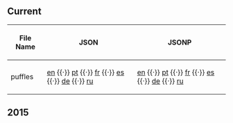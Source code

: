 ==Current==
{| class="wikitable sortable plainlinks"
! File Name
! JSON
! JSONP
|-
| puffles || [http://cdn.clubpenguin.com/play/en/web_service/game_configs/puffles.json en] {{·}} [http://cdn.clubpenguin.com/play/pt/web_service/game_configs/puffles.json pt] {{·}} [http://cdn.clubpenguin.com/play/fr/web_service/game_configs/puffles.json fr] {{·}} [http://cdn.clubpenguin.com/play/es/web_service/game_configs/puffles.json es] {{·}} [http://cdn.clubpenguin.com/play/de/web_service/game_configs/puffles.json de] {{·}} [http://cdn.clubpenguin.com/play/ru/web_service/game_configs/puffles.json ru] || [http://cdn.clubpenguin.com/play/en/web_service/game_configs/puffles.jsonp en] {{·}} [http://cdn.clubpenguin.com/play/pt/web_service/game_configs/puffles.jsonp pt] {{·}} [http://cdn.clubpenguin.com/play/fr/web_service/game_configs/puffles.jsonp fr] {{·}} [http://cdn.clubpenguin.com/play/es/web_service/game_configs/puffles.jsonp es] {{·}} [http://cdn.clubpenguin.com/play/de/web_service/game_configs/puffles.jsonp de] {{·}} [http://cdn.clubpenguin.com/play/ru/web_service/game_configs/puffles.jsonp ru]
|}
==2015==
{{2015GameConfigs|title=puffles}}
